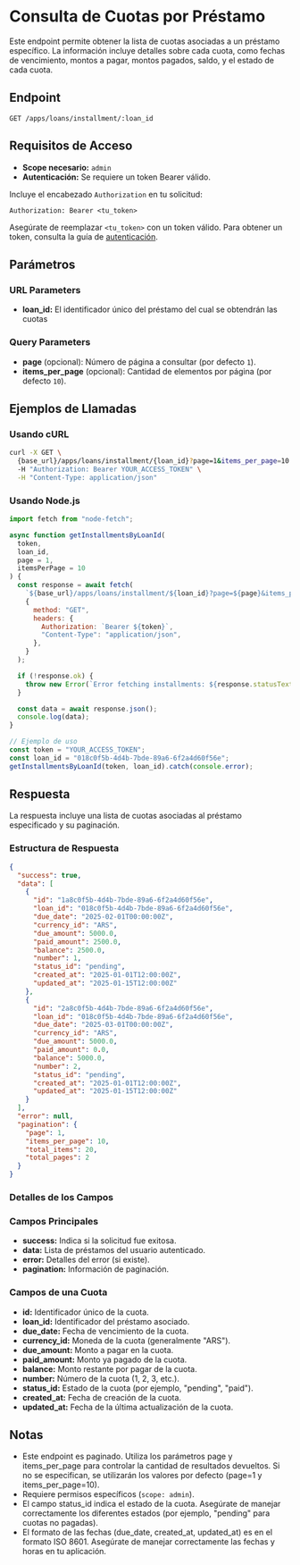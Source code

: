 # Consulta de Cuotas por Préstamo

Este endpoint permite obtener la lista de cuotas asociadas a un préstamo específico. La información incluye detalles sobre cada cuota, como fechas de vencimiento, montos a pagar, montos pagados, saldo, y el estado de cada cuota.

## Endpoint

`GET /apps/loans/installment/:loan_id`

## Requisitos de Acceso

- **Scope necesario:** `admin`
- **Autenticación:** Se requiere un token Bearer válido.

Incluye el encabezado `Authorization` en tu solicitud:

```http
Authorization: Bearer <tu_token>
```

Asegúrate de reemplazar `<tu_token>` con un token válido. Para obtener un token, consulta la guía de [autenticación](/docs/authentication/).

## Parámetros

### URL Parameters

- **loan_id:** El identificador único del préstamo del cual se obtendrán las cuotas

### Query Parameters

- **page** (opcional): Número de página a consultar (por defecto `1`).
- **items_per_page** (opcional): Cantidad de elementos por página (por defecto `10`).

## Ejemplos de Llamadas

### Usando cURL

```bash
curl -X GET \
  {base_url}/apps/loans/installment/{loan_id}?page=1&items_per_page=10 \
  -H "Authorization: Bearer YOUR_ACCESS_TOKEN" \
  -H "Content-Type: application/json"
```

### Usando Node.js

```javascript
import fetch from "node-fetch";

async function getInstallmentsByLoanId(
  token,
  loan_id,
  page = 1,
  itemsPerPage = 10
) {
  const response = await fetch(
    `${base_url}/apps/loans/installment/${loan_id}?page=${page}&items_per_page=${itemsPerPage}`,
    {
      method: "GET",
      headers: {
        Authorization: `Bearer ${token}`,
        "Content-Type": "application/json",
      },
    }
  );

  if (!response.ok) {
    throw new Error(`Error fetching installments: ${response.statusText}`);
  }

  const data = await response.json();
  console.log(data);
}

// Ejemplo de uso
const token = "YOUR_ACCESS_TOKEN";
const loan_id = "018c0f5b-4d4b-7bde-89a6-6f2a4d60f56e";
getInstallmentsByLoanId(token, loan_id).catch(console.error);
```

## Respuesta

La respuesta incluye una lista de cuotas asociadas al préstamo especificado y su paginación.

### Estructura de Respuesta

```json
{
  "success": true,
  "data": [
    {
      "id": "1a8c0f5b-4d4b-7bde-89a6-6f2a4d60f56e",
      "loan_id": "018c0f5b-4d4b-7bde-89a6-6f2a4d60f56e",
      "due_date": "2025-02-01T00:00:00Z",
      "currency_id": "ARS",
      "due_amount": 5000.0,
      "paid_amount": 2500.0,
      "balance": 2500.0,
      "number": 1,
      "status_id": "pending",
      "created_at": "2025-01-01T12:00:00Z",
      "updated_at": "2025-01-15T12:00:00Z"
    },
    {
      "id": "2a8c0f5b-4d4b-7bde-89a6-6f2a4d60f56e",
      "loan_id": "018c0f5b-4d4b-7bde-89a6-6f2a4d60f56e",
      "due_date": "2025-03-01T00:00:00Z",
      "currency_id": "ARS",
      "due_amount": 5000.0,
      "paid_amount": 0.0,
      "balance": 5000.0,
      "number": 2,
      "status_id": "pending",
      "created_at": "2025-01-01T12:00:00Z",
      "updated_at": "2025-01-15T12:00:00Z"
    }
  ],
  "error": null,
  "pagination": {
    "page": 1,
    "items_per_page": 10,
    "total_items": 20,
    "total_pages": 2
  }
}
```

### Detalles de los Campos

### Campos Principales

- **success:** Indica si la solicitud fue exitosa.
- **data:** Lista de préstamos del usuario autenticado.
- **error:** Detalles del error (si existe).
- **pagination:** Información de paginación.

### Campos de una Cuota

- **id:** Identificador único de la cuota.
- **loan_id:** Identificador del préstamo asociado.
- **due_date:** Fecha de vencimiento de la cuota.
- **currency_id:** Moneda de la cuota (generalmente "ARS").
- **due_amount:** Monto a pagar en la cuota.
- **paid_amount:** Monto ya pagado de la cuota.
- **balance:** Monto restante por pagar de la cuota.
- **number:** Número de la cuota (1, 2, 3, etc.).
- **status_id:** Estado de la cuota (por ejemplo, "pending", "paid").
- **created_at:** Fecha de creación de la cuota.
- **updated_at:** Fecha de la última actualización de la cuota.

## Notas

- Este endpoint es paginado. Utiliza los parámetros page y items_per_page para controlar la cantidad de resultados devueltos. Si no se especifican, se utilizarán los valores por defecto (page=1 y items_per_page=10).
- Requiere permisos específicos (`scope: admin`).
- El campo status_id indica el estado de la cuota. Asegúrate de manejar correctamente los diferentes estados (por ejemplo, "pending" para cuotas no pagadas).
- El formato de las fechas (due_date, created_at, updated_at) es en el formato ISO 8601. Asegúrate de manejar correctamente las fechas y horas en tu aplicación.
